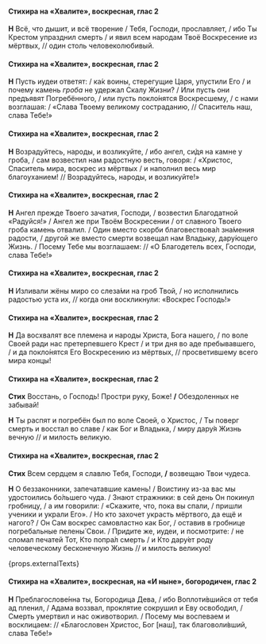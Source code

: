 #### Стихира на «Хвалите», воскресная, глас 2

**Н** Всё, что дышит, и всё творение / Тебя, Господи, прославляет, / ибо Ты Крестом упразднил cмерть / и явил всем народам Твоё Воскресение из мёртвых, // один столь человеколюбивый.

#### Стихира на «Хвалите», воскресная, глас 2

**Н** Пусть иудеи ответят: / ка́к воины, стерегущие Царя, упустили Его / и почему камень *гроба* не удержал Скалу Жизни? / Или пусть они предъявят Погребённого, / или пусть покло́нятся Воскресшему, / с нами возглашая: / «Слава Твоему великому состраданию, // Спаситель наш, слава Тебе!»

#### Стихира на «Хвалите», воскресная, глас 2

**Н** Возрадуйтесь, народы, и возликуйте, / ибо ангел, си́дя на камне у гроба, / сам возвестил нам радостную весть, говоря: / «Христос, Спаситель мира, воскрес из мёртвых / и наполнил весь мир благоуханием! // Возрадуйтесь, народы, и возликуйте!»

#### Стихира на «Хвалите», воскресная, глас 2

**Н** Ангел прежде Твоего зачатия, Господи, / возвестил Благодатной «Радуйся!» / Ангел же при Твоём Воскресении / от славного Твоего гроба камень отвалил. / Один вместо скорби благовествова́л зна́мения радости, / другой же вместо смерти возвещал нам Владыку, дару́ющего Жизнь. / Посему Тебе мы возглашаем: // «О Благодетель всех, Господи, слава Тебе!»

#### Стихира на «Хвалите», воскресная, глас 2

**Н** Изливали жёны миро со слеза́ми на гроб Твой, / но исполнились радостью уста их, // когда они воскликнули: «Воскрес Господь!»

#### Стихира на «Хвалите», воскресная, глас 2

**Н** Да восхвалят все племена и народы Христа, Бога нашего, / по воле Своей ради нас претерпевшего Крест / и три дня во аде пребывавшего, / и да покло́нятся Его Воскресению из мёртвых, // просветившему всего мира концы!

#### Стихира на «Хвалите», воскресная, глас 2

**Стих** Восстань, о Господь! Простри руку, Боже! **/** Обездоленных не забывай!

**Н** Ты распят и погребён был по воле Своей, о Христос, / Ты поверг cмерть и восстал во славе / как Бог и Владыка, / миру дару́я Жизнь вечную // и милость великую.

#### Стихира на «Хвалите», воскресная, глас 2

**Стих** Всем сердцем я славлю Тебя, Господи, **/** возвещаю Твои чудеса.

**Н** О беззаконники, запечатавшие камень! / Воистину из-за вас мы удостоились бо́льшего чуда. / Знают стражники: в сей день Он покинул гробницу, / а им говорили: / «Скажите, что, пока вы спали, / пришли ученики и украли Его». / Но кто захочет украсть мёртвого, да ещё и нагого? / Он Сам воскрес самовластно как Бог, / оставив в гробнице погребальные пелены́ Свои. / Придите же, иудеи, и посмотрите: / не сломал печатей Тот, Кто попра́л cмерть / и Кто дару́ет роду человеческому бесконечную Жизнь // и милость великую!

{props.externalTexts}

#### Стихира на «Хвалите», воскресная, на «И ныне», богородичен, глас 2

**Н** Преблагослове́нна ты, Богородица Дева, / ибо Воплоти́вшийся от тебя ад пленил, / Адама воззвал, проклятие сокрушил и Еву освободил, / Смерть умертвил и нас оживотворил. / Посему мы воспеваем и восклицаем: // «Благословен Христос, Бог <R>[</R>наш<R>]</R>, так благоволи́вший, слава Тебе!»

